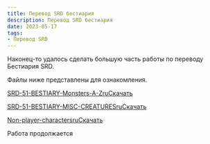 ```yaml
---
title: Перевод SRD бестиария
description: Перевод SRD бестиария
date: 2023-05-17
tags: 
- Перевод SRD
---
```


Наконец-то удалось сделать большую часть работы по переводу Бестиария SRD.

Файлы ниже представлены для ознакомления.

[SRD-51-BESTIARY-Monsters-A-Zru](https://cyborgsandmages.com/wp-content/uploads/2022/06/SRD-51-BESTIARY-Monsters-A-Zru.docx)[Скачать](https://cyborgsandmages.com/wp-content/uploads/2022/06/SRD-51-BESTIARY-Monsters-A-Zru.docx)

[SRD-51-BESTIARY-MISC-CREATURESru](https://cyborgsandmages.com/wp-content/uploads/2022/06/SRD-51-BESTIARY-MISC-CREATURESru.docx)[Скачать](https://cyborgsandmages.com/wp-content/uploads/2022/06/SRD-51-BESTIARY-MISC-CREATURESru.docx)

[Non-player-charactersru](https://cyborgsandmages.com/wp-content/uploads/2022/06/Non-player-charactersru.docx)[Скачать](https://cyborgsandmages.com/wp-content/uploads/2022/06/Non-player-charactersru.docx)

Работа продолжается

